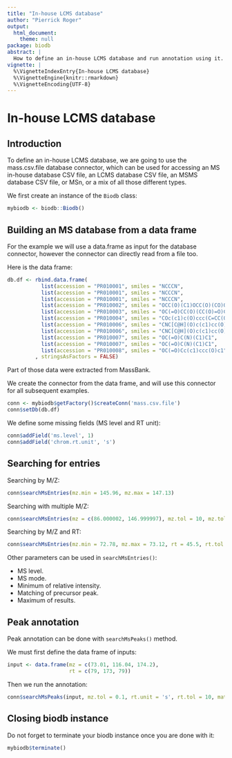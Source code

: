 ```yaml
---
title: "In-house LCMS database"
author: "Pierrick Roger"
output:
  html_document:
    theme: null
package: biodb
abstract: |
  How to define an in-house LCMS database and run annotation using it.
vignette: |
  %\VignetteIndexEntry{In-house LCMS database}
  %\VignetteEngine{knitr::rmarkdown}
  %\VignetteEncoding{UTF-8}
---
```


# In-house LCMS database

## Introduction

To define an in-house LCMS database, we are going to use the mass.csv.file database connector, which can be used for accessing an MS in-house database CSV file, an LCMS database CSV file, an MSMS database CSV file, or MSn, or a mix of all those different types.

We first create an instance of the `Biodb` class:
```r
mybiodb <- biodb::Biodb()
```

## Building an MS database from a data frame

For the example we will use a data.frame as input for the database connector, however the connector can directly read from a file too.

Here is the data frame:
```r
db.df <- rbind.data.frame(
           list(accession = "PR010001", smiles = "NCCCN",                      mass = 74.0844,   ms.mode = "pos", peak.mztheo = 73,  peak.intensity = 999, chrom.col.id = 'mycol', chrom.rt = 78, formula = "C3H10N2",  name = "1,3-Diaminopropane"                    ),
           list(accession = "PR010001", smiles = "NCCCN",                      mass = 74.0844,   ms.mode = "pos", peak.mztheo = 86,  peak.intensity = 407, chrom.col.id = 'mycol', chrom.rt = 78, formula = "C3H10N2",  name = "1,3-Diaminopropane"                    ),
           list(accession = "PR010001", smiles = "NCCCN",                      mass = 74.0844,   ms.mode = "pos", peak.mztheo = 174, peak.intensity = 481, chrom.col.id = 'mycol', chrom.rt = 78, formula = "C3H10N2",  name = "1,3-Diaminopropane"                    ),
           list(accession = "PR010002", smiles = "OCC(O)(C1)OCC(O)(CO)O1",     mass = 180.06339, ms.mode = "pos", peak.mztheo = 73,  peak.intensity = 999, chrom.col.id = 'mycol', chrom.rt = 189, formula = "C6H12O6",  name = "1,3-Dihydroxyacetone dimer"            ),
           list(accession = "PR010003", smiles = "OC(=O)CC(O)(CC(O)=O)C(O)=O", mass = 192.027,   ms.mode = "pos", peak.mztheo = 73,  peak.intensity = 999, chrom.col.id = 'mycol', chrom.rt = 45, formula = "C6H8O7",   name = "Citric acid"                           ),
           list(accession = "PR010004", smiles = "COc(c1)c(O)ccc(C=CC(O)=O)1", mass = 194.05791, ms.mode = "pos", peak.mztheo = 73,  peak.intensity = 999, chrom.col.id = 'mycol', chrom.rt = 90, formula = "C10H10O4", name = "trans-4-Hydroxy-3-methoxycinnamate"    ),
           list(accession = "PR010006", smiles = "CNC[C@H](O)c(c1)cc(O)cc1",   mass = 167.09463, ms.mode = "pos", peak.mztheo = 73,  peak.intensity = 751, chrom.col.id = 'mycol', chrom.rt = 176, formula = "C9H13NO2", name = "(R)-(-)-Phenylephrine"                 ),
           list(accession = "PR010006", smiles = "CNC[C@H](O)c(c1)cc(O)cc1",   mass = 167.09463, ms.mode = "pos", peak.mztheo = 116, peak.intensity = 999, chrom.col.id = 'mycol', chrom.rt = 176, formula = "C9H13NO2", name = "(R)-(-)-Phenylephrine"                 ),
           list(accession = "PR010007", smiles = "OC(=O)C(N)(C1)C1",           mass = 101.04768, ms.mode = "pos", peak.mztheo = 73,  peak.intensity = 999, chrom.col.id = 'mycol', chrom.rt = 120, formula = "C4H7NO2",  name = "1-Aminocyclopropane-1-carboxylic acid" ),
           list(accession = "PR010007", smiles = "OC(=O)C(N)(C1)C1",           mass = 101.04768, ms.mode = "pos", peak.mztheo = 147, peak.intensity = 533, chrom.col.id = 'mycol', chrom.rt = 120, formula = "C4H7NO2",  name = "1-Aminocyclopropane-1-carboxylic acid" ),
           list(accession = "PR010008", smiles = "OC(=O)Cc(c1)ccc(O)c1",       mass = 152.04734, ms.mode = "pos", peak.mztheo = 73,  peak.intensity = 999, chrom.col.id = 'mycol', chrom.rt = 156, formula = "C8H8O3",   name = "4-Hydroxyphenylacetic acid"            )
         , stringsAsFactors = FALSE)
```
Part of those data were extracted from MassBank.

We create the connector from the data frame, and will use this connector for all subsequent examples.
```r
conn <- mybiodb$getFactory()$createConn('mass.csv.file')
conn$setDb(db.df)
```

We define some missing fields (MS level and RT unit):
```r
conn$addField('ms.level', 1)
conn$addField('chrom.rt.unit', 's')
```

## Searching for entries

Searching by M/Z:
```r
conn$searchMsEntries(mz.min = 145.96, mz.max = 147.13)
```

Searching with multiple M/Z:
```r
conn$searchMsEntries(mz = c(86.000002, 146.999997), mz.tol = 10, mz.tol.unit = 'ppm')
```

Searching by M/Z and RT:
```r
conn$searchMsEntries(mz.min = 72.78, mz.max = 73.12, rt = 45.5, rt.tol = 1, rt.unit = 's')
```

Other parameters can be used in `searchMsEntries()`:

 * MS level.
 * MS mode.
 * Minimum of relative intensity.
 * Matching of precursor peak.
 * Maximum of results.

## Peak annotation

Peak annotation can be done with `searchMsPeaks()` method.

We must first define the data frame of inputs:
```r
input <- data.frame(mz = c(73.01, 116.04, 174.2),
                    rt = c(79, 173, 79))
```

Then we run the annotation:
```r
conn$searchMsPeaks(input, mz.tol = 0.1, rt.unit = 's', rt.tol = 10, match.rt = TRUE, prefix.on.result.cols = 'match.')
```

## Closing biodb instance

Do not forget to terminate your biodb instance once you are done with it:
```r
mybiodb$terminate()
```
